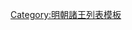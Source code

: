 {{ming|title=明朝封丘國諸王|ed=封丘國|head=[[宣德]]二年（[[1427年]]）封。|
{{ming/title}}
{{ming/list|封丘康懿王|[[朱有熅]]|朱橚、庶十一子|[[1427年]]—[[1467年]]|宣德二年封。[[成化]]三年薨。}}
{{ming/list|封丘溫和王|[[朱子堼]]|朱有熅、庶一子|[[1469年]]—[[1502年]]|成化五年以[[鎮國將軍]]襲封。[[弘治 (明朝)|弘治]]十五年薨。}}
{{ming/list|封丘僖順王|[[朱同鉻]]|朱子堼、庶五子<ref name="a">《[[明實錄]]》</ref>|[[1512年]]—[[1525年]]|[[正德 (明朝)|正德]]七年以鎮國將軍襲封。[[嘉靖]]四年薨<ref name="a"/>。}}
{{ming/list|封丘端惠王|[[朱安湜]]|朱同鉻、嫡二子<ref name="a"/>|[[1527年]]—[[1552年]]|嘉靖六年襲封。三十一年薨。}}
{{ming/list|封丘肅安王|[[朱睦訸]]|朱安湜、庶一子|[[1555年]]—[[1569年]]|嘉靖三十四年以鎮國將軍襲封。[[隆庆 (明朝)|隆慶]]三年薨。}}
{{ming/list|封丘莊靖王|[[朱勤𰞓|朱勤{{僻字|𰞓|⿱𪢶火}}]]|朱睦訸、庶一子|[[1579年]]—[[1588年]]|[[萬曆]]七年襲封。十六年薨。無子，除。}}
{{ming/note|參考文獻}}
{{ming/note|ref}}
}}<noinclude>
[[Category:明朝諸王列表模板]]
</noinclude>